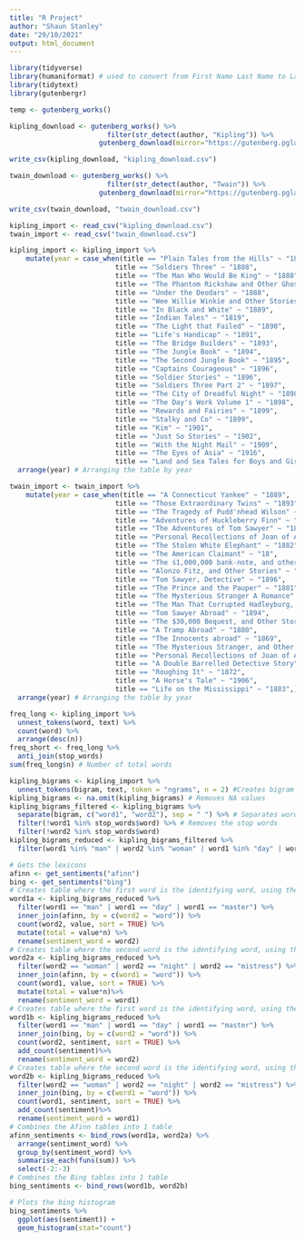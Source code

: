 ```yaml
---
title: "R Project"
author: "Shaun Stanley"
date: "29/10/2021"
output: html_document
---
```


```r
library(tidyverse)
library(humaniformat) # used to convert from First Name Last Name to Last Name, First Name
library(tidytext)
library(gutenbergr)
```

```r
temp <- gutenberg_works()
```

```r
kipling_download <- gutenberg_works() %>%
                        filter(str_detect(author, "Kipling")) %>% 
                      gutenberg_download(mirror="https://gutenberg.pglaf.org/", meta_fields = c("title", "author"))

```

```r
write_csv(kipling_download, "kipling_download.csv")

```

```r
twain_download <- gutenberg_works() %>%
                        filter(str_detect(author, "Twain")) %>% 
                      gutenberg_download(mirror="https://gutenberg.pglaf.org/", meta_fields = c("title", "author"))
```

```r
write_csv(twain_download, "twain_download.csv")

```

```r
kipling_import <- read_csv("kipling_download.csv")
twain_import <- read_csv("twain_download.csv")
```

```r
kipling_import <- kipling_import %>%
    mutate(year = case_when(title == "Plain Tales from the Hills" ~ "1888",
                          title == "Soldiers Three" ~ "1888",
                          title == "The Man Who Would Be King" ~ "1888",
                          title == "The Phantom Rickshaw and Other Ghost Stories" ~ "1888",
                          title == "Under the Deodars" ~ "1888",
                          title == "Wee Willie Winkie and Other Stories Volume 2" ~ "1888",
                          title == "In Black and White" ~ "1889",
                          title == "Indian Tales" ~ "1819",
                          title == "The Light that Failed" ~ "1890",
                          title == "Life's Handicap" ~ "1891",
                          title == "The Bridge Builders" ~ "1893",
                          title == "The Jungle Book" ~ "1894",
                          title == "The Second Jungle Book" ~ "1895",
                          title == "Captains Courageous" ~ "1896",
                          title == "Soldier Stories" ~ "1896",
                          title == "Soldiers Three Part 2" ~ "1897",
                          title == "The City of Dreadful Night" ~ "1898",
                          title == "The Day's Work Volume 1" ~ "1898",
                          title == "Rewards and Fairies" ~ "1899",
                          title == "Stalky and Co" ~ "1899",
                          title == "Kim" ~ "1901",
                          title == "Just So Stories" ~ "1902",
                          title == "With the Night Mail" ~ "1909",
                          title == "The Eyes of Asia" ~ "1916",
                          title == "Land and Sea Tales for Boys and Girls" ~ "1923",)) %>% # Adds the corresponding years to each title
  arrange(year) # Arranging the table by year
```

```r
twain_import <- twain_import %>%
    mutate(year = case_when(title == "A Connecticut Yankee" ~ "1889",
                          title == "Those Extraordinary Twins" ~ "1893",
                          title == "The Tragedy of Pudd'nhead Wilson" ~ "1893",
                          title == "Adventures of Huckleberry Finn" ~ "1884",
                          title == "The Adventures of Tom Sawyer" ~ "1876",
                          title == "Personal Recollections of Joan of Arc" ~ "1896",
                          title == "The Stolen White Elephant" ~ "1882",
                          title == "The American Claimant" ~ "18",
                          title == "The ś1,000,000 bank-note, and other new stories" ~ "1893",
                          title == "Alonzo Fitz, and Other Stories" ~ "1904",
                          title == "Tom Sawyer, Detective" ~ "1896",
                          title == "The Prince and the Pauper" ~ "1881",
                          title == "The Mysterious Stranger A Romance" ~ "1916",
                          title == "The Man That Corrupted Hadleyburg, and Other Stories" ~ "1900",
                          title == "Tom Sawyer Abroad" ~ "1894",
                          title == "The $30,000 Bequest, and Other Stories" ~ "1906",
                          title == "A Tramp Abroad" ~ "1880",
                          title == "The Innocents abroad" ~ "1869",
                          title == "The Mysterious Stranger, and Other Stories" ~ "1916",
                          title == "Personal Recollections of Joan of Arc Volume 2" ~ "1896",
                          title == "A Double Barrelled Detective Story" ~ "1902",
                          title == "Roughing It" ~ "1872",
                          title == "A Horse's Tale" ~ "1906",
                          title == "Life on the Mississippi" ~ "1883",)) %>% # Adds the corresponding years to each title
  arrange(year) # Arranging the table by year
```


```r
freq_long <- kipling_import %>%
  unnest_tokens(word, text) %>%
  count(word) %>%
  arrange(desc(n))
freq_short <- freq_long %>%
  anti_join(stop_words)
sum(freq_long$n) # Number of total words
```

```r
kipling_bigrams <- kipling_import %>%
  unnest_tokens(bigram, text, token = "ngrams", n = 2) #Creates bigram
kipling_bigrams <- na.omit(kipling_bigrams) # Removes NA values
kipling_bigrams_filtered <- kipling_bigrams %>%
  separate(bigram, c("word1", "word2"), sep = " ") %>% # Separates words into 2 different columns
  filter(!word1 %in% stop_words$word) %>% # Removes the stop words
  filter(!word2 %in% stop_words$word)
kipling_bigrams_reduced <- kipling_bigrams_filtered %>%
  filter(word1 %in% "man" | word2 %in% "woman" | word1 %in% "day" | word2 %in% "night" | word1 %in% "master" | word2 %in% "mistress") # Creates table with only identifying words for kipling
```

```r
# Gets the lexicons
afinn <- get_sentiments("afinn")
bing <- get_sentiments("bing")
# Creates table where the first word is the identifying word, using the Afinn lexicon
word1a <- kipling_bigrams_reduced %>%
  filter(word1 == "man" | word1 == "day" | word1 == "master") %>%
  inner_join(afinn, by = c(word2 = "word")) %>%
  count(word2, value, sort = TRUE) %>%
  mutate(total = value*n) %>%
  rename(sentiment_word = word2)
# Creates table where the second word is the identifying word, using the Afinn lexicon
word2a <- kipling_bigrams_reduced %>%
  filter(word2 == "woman" | word2 == "night" | word2 == "mistress") %>%
  inner_join(afinn, by = c(word1 = "word")) %>%
  count(word1, value, sort = TRUE) %>%
  mutate(total = value*n)%>%
  rename(sentiment_word = word1)
# Creates table where the first word is the identifying word, using the Bing lexicon
word1b <- kipling_bigrams_reduced %>%
  filter(word1 == "man" | word1 == "day" | word1 == "master") %>%
  inner_join(bing, by = c(word2 = "word")) %>%
  count(word2, sentiment, sort = TRUE) %>%
  add_count(sentiment)%>%
  rename(sentiment_word = word2)
# Creates table where the second word is the identifying word, using the Bing lexicon
word2b <- kipling_bigrams_reduced %>%
  filter(word2 == "woman" | word2 == "night" | word2 == "mistress") %>%
  inner_join(bing, by = c(word1 = "word")) %>%
  count(word1, sentiment, sort = TRUE) %>%
  add_count(sentiment)%>%
  rename(sentiment_word = word1)
# Combines the Afinn tables into 1 table
afinn_sentiments <- bind_rows(word1a, word2a) %>%
  arrange(sentiment_word) %>%
  group_by(sentiment_word) %>%
  summarise_each(funs(sum)) %>%
  select(-2:-3)
# Combines the Bing tables into 1 table
bing_sentiments <- bind_rows(word1b, word2b)
```

```r
# Plots the bing histogram
bing_sentiments %>%
  ggplot(aes(sentiment)) + 
  geom_histogram(stat="count")
```
